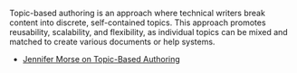 
Topic-based authoring is an approach where technical writers break content into discrete, self-contained topics. This approach promotes reusability, scalability, and flexibility, as individual topics can be mixed and matched to create various documents or help systems.

* [Jennifer Morse on Topic-Based Authoring](https://tenminutetechcomm.com/index.php/2022/04/12/jennifer-morse-on-topic-based-authoring/)